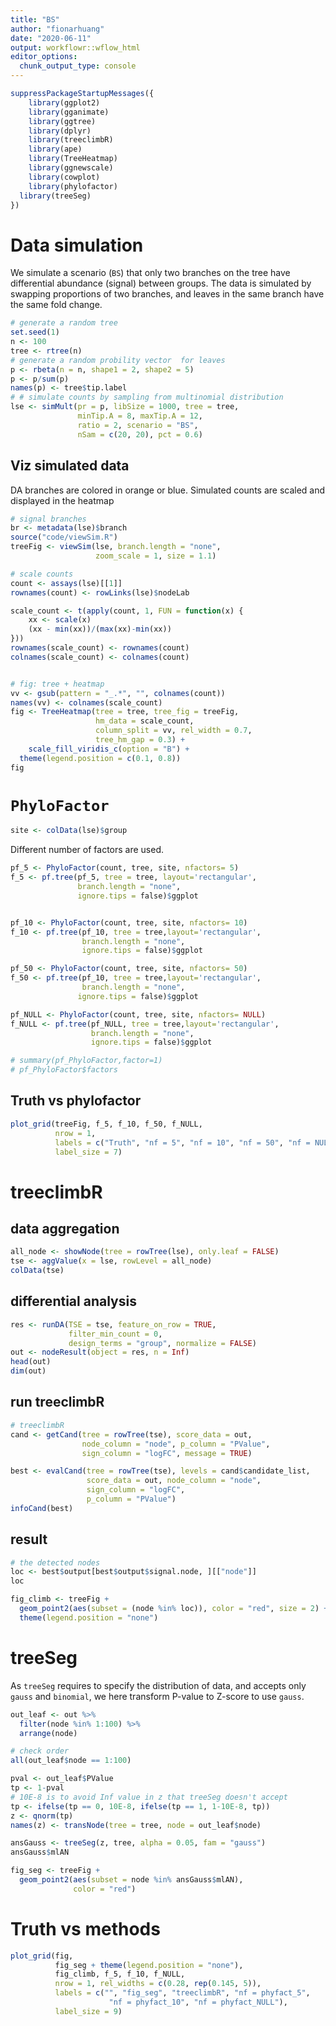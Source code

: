 ```yaml
---
title: "BS"
author: "fionarhuang"
date: "2020-06-11"
output: workflowr::wflow_html
editor_options:
  chunk_output_type: console
---
```


```r
suppressPackageStartupMessages({
    library(ggplot2)
    library(gganimate)
    library(ggtree)
    library(dplyr)
    library(treeclimbR)  
    library(ape)
    library(TreeHeatmap)
    library(ggnewscale)
    library(cowplot)
    library(phylofactor)
  library(treeSeg)
})
```


# Data simulation

We simulate a scenario (`BS`) that only two branches on the tree have
differential abundance (signal) between groups. The data is simulated by
swapping proportions of two branches, and leaves in the same branch have the
same fold change.

```r
# generate a random tree
set.seed(1)
n <- 100
tree <- rtree(n)
# generate a random probility vector  for leaves
p <- rbeta(n = n, shape1 = 2, shape2 = 5)
p <- p/sum(p)
names(p) <- tree$tip.label
# # simulate counts by sampling from multinomial distribution
lse <- simMult(pr = p, libSize = 1000, tree = tree,
               minTip.A = 8, maxTip.A = 12,
               ratio = 2, scenario = "BS",
               nSam = c(20, 20), pct = 0.6)
```

## Viz simulated data

DA branches are colored in orange or blue. Simulated counts are scaled and displayed in the heatmap
```r
# signal branches
br <- metadata(lse)$branch
source("code/viewSim.R")
treeFig <- viewSim(lse, branch.length = "none",
                   zoom_scale = 1, size = 1.1)

# scale counts
count <- assays(lse)[[1]]
rownames(count) <- rowLinks(lse)$nodeLab

scale_count <- t(apply(count, 1, FUN = function(x) {
    xx <- scale(x)
    (xx - min(xx))/(max(xx)-min(xx))
}))
rownames(scale_count) <- rownames(count)
colnames(scale_count) <- colnames(count)


# fig: tree + heatmap
vv <- gsub(pattern = "_.*", "", colnames(count))
names(vv) <- colnames(scale_count)
fig <- TreeHeatmap(tree = tree, tree_fig = treeFig, 
                   hm_data = scale_count,
                   column_split = vv, rel_width = 0.7, 
                   tree_hm_gap = 0.3) +
    scale_fill_viridis_c(option = "B") +
  theme(legend.position = c(0.1, 0.8))
fig
```


# `PhyloFactor`

```r
site <- colData(lse)$group
```

Different number of factors are used.
```r
pf_5 <- PhyloFactor(count, tree, site, nfactors= 5)
f_5 <- pf.tree(pf_5, tree = tree, layout='rectangular', 
               branch.length = "none",
               ignore.tips = false)$ggplot


pf_10 <- PhyloFactor(count, tree, site, nfactors= 10)
f_10 <- pf.tree(pf_10, tree = tree,layout='rectangular', 
                branch.length = "none",
                ignore.tips = false)$ggplot

pf_50 <- PhyloFactor(count, tree, site, nfactors= 50)
f_50 <- pf.tree(pf_10, tree = tree,layout='rectangular', 
                branch.length = "none",
               ignore.tips = false)$ggplot

pf_NULL <- PhyloFactor(count, tree, site, nfactors= NULL)
f_NULL <- pf.tree(pf_NULL, tree = tree,layout='rectangular',
                  branch.length = "none",
                  ignore.tips = false)$ggplot

# summary(pf_PhyloFactor,factor=1)
# pf_PhyloFactor$factors
```

## Truth vs phylofactor
```r
plot_grid(treeFig, f_5, f_10, f_50, f_NULL, 
          nrow = 1, 
          labels = c("Truth", "nf = 5", "nf = 10", "nf = 50", "nf = NULL"), 
          label_size = 7)

```


# treeclimbR

## data aggregation
```r
all_node <- showNode(tree = rowTree(lse), only.leaf = FALSE)
tse <- aggValue(x = lse, rowLevel = all_node)
colData(tse)
```

## differential analysis

```r
res <- runDA(TSE = tse, feature_on_row = TRUE, 
             filter_min_count = 0, 
             design_terms = "group", normalize = FALSE)
out <- nodeResult(object = res, n = Inf)
head(out)
dim(out)
```

## run treeclimbR
```r
# treeclimbR
cand <- getCand(tree = rowTree(tse), score_data = out, 
                node_column = "node", p_column = "PValue",
                sign_column = "logFC", message = TRUE)

best <- evalCand(tree = rowTree(tse), levels = cand$candidate_list, 
                 score_data = out, node_column = "node",
                 sign_column = "logFC",
                 p_column = "PValue")
infoCand(best)


```


## result

```r
# the detected nodes
loc <- best$output[best$output$signal.node, ][["node"]]
loc

fig_climb <- treeFig +
  geom_point2(aes(subset = (node %in% loc)), color = "red", size = 2) +
  theme(legend.position = "none")
```

# treeSeg

As `treeSeg` requires to specify the distribution of data, and accepts only `gauss` and `binomial`, we here transform P-value to Z-score to use `gauss`.

```r
out_leaf <- out %>%
  filter(node %in% 1:100) %>%
  arrange(node)

# check order
all(out_leaf$node == 1:100)

pval <- out_leaf$PValue
tp <- 1-pval
# 10E-8 is to avoid Inf value in z that treeSeg doesn't accept
tp <- ifelse(tp == 0, 10E-8, ifelse(tp == 1, 1-10E-8, tp))
z <- qnorm(tp)
names(z) <- transNode(tree = tree, node = out_leaf$node)

ansGauss <- treeSeg(z, tree, alpha = 0.05, fam = "gauss")
ansGauss$mlAN

fig_seg <- treeFig +
  geom_point2(aes(subset = node %in% ansGauss$mlAN), 
              color = "red")
```


# Truth vs methods
```r
plot_grid(fig, 
          fig_seg + theme(legend.position = "none"), 
          fig_climb, f_5, f_10, f_NULL, 
          nrow = 1, rel_widths = c(0.28, rep(0.145, 5)),
          labels = c("", "fig_seg", "treeclimbR", "nf = phyfact_5",
                      "nf = phyfact_10", "nf = phyfact_NULL"), 
          label_size = 9)

```

